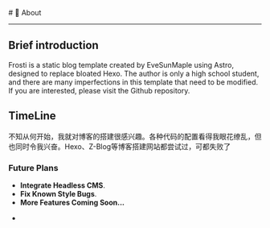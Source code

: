 
<BaseLayout title="About">
  <BaseCard title="About">
# 📄 About

---

## Brief introduction

Frosti is a static blog template created by EveSunMaple using Astro, designed to replace bloated Hexo. The author is only a high school student, and there are many imperfections in this template that need to be modified. If you are interested, please visit the Github repository.

## TimeLine



不知从何开始，我就对博客的搭建很感兴趣。各种代码的配置看得我眼花缭乱，但也同时令我兴奋。Hexo、Z-Blog等博客搭建网站都尝试过，可都失败了

### Future Plans

- **Integrate Headless CMS**.
- **Fix Known Style Bugs**.
- **More Features Coming Soon...**

*

  </BaseCard>
</BaseLayout>
